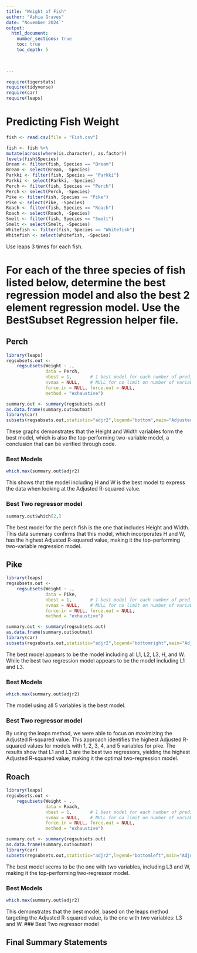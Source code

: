 ```yaml
---
title: "Weight of Fish"
author: "Ashia Graves"
date: "November 2024`"  
output: 
  html_document:
    number_sections: true
    toc: true
    toc_depth: 5

 
    
---
```



```r
require(tigerstats)
require(tidyverse)
require(car)
require(leaps)
```

# Predicting Fish Weight
```r
fish <- read.csv(file = "Fish.csv")
```

```r
 
fish <- fish %>%
mutate(across(where(is.character), as.factor))
levels(fish$Species)
Bream <- filter(fish, Species == "Bream")
Bream <- select(Bream, -Species) 
Parkki <- filter(fish, Species == "Parkki")
Parkki <- select(Parkki, -Species) 
Perch <- filter(fish, Species == "Perch")
Perch <- select(Perch, -Species) 
Pike <- filter(fish, Species == "Pike")
Pike <- select(Pike, -Species) 
Roach <- filter(fish, Species == "Roach")
Roach <- select(Roach, -Species) 
Smelt <- filter(fish, Species == "Smelt")
Smelt <- select(Smelt, -Species) 
Whitefish <- filter(fish, Species == "Whitefish")
Whitefish <- select(Whitefish, -Species) 
```
Use leaps 3 times for each fish. 

# For each of the three species of fish listed below, determine the best regression model and also the best 2 element regression model. Use the BestSubset Regression helper file.


## Perch

```r
library(leaps)
regsubsets.out <-
    regsubsets(Weight ~ .,
               data = Perch,
               nbest = 1,       # 1 best model for each number of predictors
               nvmax = NULL,    # NULL for no limit on number of variables
               force.in = NULL, force.out = NULL,
               method = "exhaustive")

summary.out <- summary(regsubsets.out)
as.data.frame(summary.out$outmat)
library(car)
subsets(regsubsets.out,statistic="adjr2",legend="bottom",main="Adjusted R^2")
```

These graphs demonstrates  that the Height and Width variables form the best model, which is also the top-performing two-variable model, a conclusion that can be verified through code.  

### Best Models
```r
which.max(summary.out$adjr2)
```
This shows that the model including H and W is the best model to express the data when looking at the Adjusted R-squared value.  

### Best Two regressor model
```r
summary.out$which[2,]
```
The best model for the perch fish is the one that includes Height and Width. This data summary confirms that this model, which incorporates H and W, has the highest Adjusted R-squared value, making it the top-performing two-variable regression model.  

## Pike
```r
library(leaps)
regsubsets.out <-
    regsubsets(Weight ~ .,
               data = Pike,
               nbest = 1,       # 1 best model for each number of predictors
               nvmax = NULL,    # NULL for no limit on number of variables
               force.in = NULL, force.out = NULL,
               method = "exhaustive")

summary.out <- summary(regsubsets.out)
as.data.frame(summary.out$outmat)
library(car)
subsets(regsubsets.out,statistic="adjr2",legend="bottomright",main="Adjusted R^2")
```
The best model appears to be the model including all L1, L2, L3, H, and W. While the best two regression model appears to be the model including L1 and L3.  

### Best Models
```r
which.max(summary.out$adjr2)
```
The model using all 5 variables is the best model.  

### Best Two regressor model
By using the leaps method, we were able to focus on maximizing the Adjusted R-squared value. This approach identifies the highest Adjusted R-squared values for models with 1, 2, 3, 4, and 5 variables for pike. The results show that L1 and L3 are the best two regressors, yielding the highest Adjusted R-squared value, making it the optimal two-regression model.  

## Roach
```r
library(leaps)
regsubsets.out <-
    regsubsets(Weight ~ .,
               data = Roach,
               nbest = 1,       # 1 best model for each number of predictors
               nvmax = NULL,    # NULL for no limit on number of variables
               force.in = NULL, force.out = NULL,
               method = "exhaustive")

summary.out <- summary(regsubsets.out)
as.data.frame(summary.out$outmat)
library(car)
subsets(regsubsets.out,statistic="adjr2",legend="bottomleft",main="Adjusted R^2")
```
The best model seems to be the one with two variables, including L3 and W, making it the top-performing two-regressor model.  
 
### Best Models
```r
which.max(summary.out$adjr2)
```
This demonstrates that the best model, based on the leaps method targeting the Adjusted R-squared value, is the one with two variables: L3 and W. 
### Best Two regressor model


## Final Summary Statements